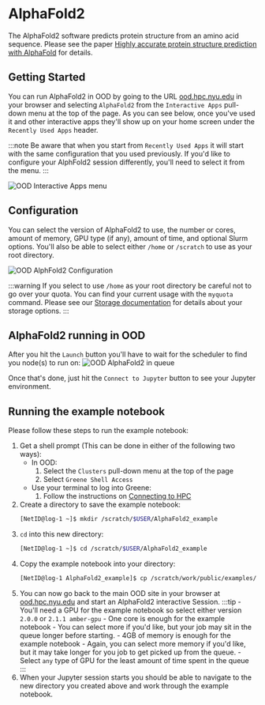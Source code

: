 # AlphaFold2

The AlphaFold2 software predicts protein structure from an amino acid sequence.  Please see the paper [Highly accurate protein structure prediction with AlphaFold](https://www.nature.com/articles/s41586-021-03819-2) for details.

## Getting Started
You can run AlphaFold2 in OOD by going to the URL [ood.hpc.nyu.edu](http://ood.hpc.nyu.edu) in your browser and selecting `AlphaFold2` from the `Interactive Apps` pull-down menu at the top of the page.  As you can see below, once you've used it and other interactive apps they'll show up on your home screen under the `Recently Used Apps` header.

:::note
Be aware that when you start from `Recently Used Apps` it will start with the same configuration that you used previously.  If you'd like to configure your AlphFold2 session differently, you'll need to select it from the menu.
:::

![OOD Interactive Apps menu](./static/ood_interactive_apps_alphafold2.png)

## Configuration

You can select the version of AlphaFold2 to use, the number or cores, amount of memory, GPU type (if any), amount of time, and optional Slurm options.  You'll also be able to select either `/home` or `/scratch` to use as your root directory.

![OOD AlphFold2 Configuration](./static/ood_alphafold2_config.png)
 
:::warning
If you select to use `/home` as your root directory be careful not to go over your quota.  You can find your current usage with the `myquota` command.  Please see our [Storage documentation](../03_storage/01_intro_and_data_management.mdx) for details about your storage options.
:::

## AlphaFold2 running in OOD

After you hit the `Launch` button you'll have to wait for the scheduler to find you node(s) to run on:
![OOD AlphaFold2 in queue](./static/ood_alphafold2_in_queue.png)

Once that's done, just hit the `Connect to Jupyter` button to see your Jupyter environment.

## Running the example notebook

Please follow these steps to run the example notebook:
1.   Get a shell prompt (This can be done in either of the following two ways):
        -   In OOD:
            1.   Select the `Clusters` pull-down menu at the top of the page
            1.   Select `Greene Shell Access`
        -   Use your terminal to log into Greene:
            1.   Follow the instructions on [Connecting to HPC](../02_connecting_to_hpc/01_connecting_to_hpc.mdx)
1.   Create a directory to save the example notebook:
        ```bash
        [NetID@log-1 ~]$ mkdir /scratch/$USER/AlphaFold2_example
        ```
1.   `cd` into this new directory:
        ```bash
        [NetID@log-1 ~]$ cd /scratch/$USER/AlphaFold2_example
        ```
1.   Copy the example notebook into your directory:
        ```bash
        [NetID@log-1 AlphaFold2_example]$ cp /scratch/work/public/examples/alphafold/alphafold-test.ipynb .
        ```
1.   You can now go back to the main OOD site in your browser at [ood.hpc.nyu.edu](http://ood.hpc.nyu.edu) and start an AlphaFold2 interactive Session.
        :::tip
            -   You'll need a GPU for the example notebook so select either version `2.0.0` or `2.1.1 amber-gpu`
            -   One core is enough for the example notebook
                -   You can select more if you'd like, but your job may sit in the queue longer before starting.
            -   4GB of memory is enough for the example notebook
                -   Again, you can select more memory if you'd like, but it may take longer for you job to get picked up from the queue.
            -   Select `any` type of GPU for the least amount of time spent in the queue
        :::
1.   When your Jupyter session starts you should be able to navigate to the new directory you created above and work through the example notebook.